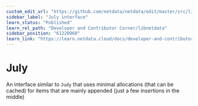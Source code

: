 ```yaml
---
custom_edit_url: "https://github.com/netdata/netdata/edit/master/src/libnetdata/july/README.md"
sidebar_label: "July interface"
learn_status: "Published"
learn_rel_path: "Developer and Contributor Corner/libnetdata"
sidebar_position: "61220960"
learn_link: "https://learn.netdata.cloud/docs/developer-and-contributor-corner/libnetdata/july-interface"
---
```



# July

An interface similar to `Judy` that uses minimal allocations (that can be cached)
for items that are mainly appended (just a few insertions in the middle)

